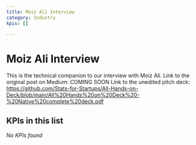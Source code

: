 ```yaml
---
title: Moiz Ali Interview
category: Industry
kpis: []

---
```


# Moiz Ali Interview

This is the technical companion to our interview with Moiz Ali. Link to the original post on Medium: COMING SOON Link to the unedited pitch deck: https://github.com/Stats-for-Startups/All-Hands-on-Deck/blob/main/All%20Hands%20on%20Deck%20-%20Native%20complete%20deck.pdf

## KPIs in this list

*No KPIs found*
